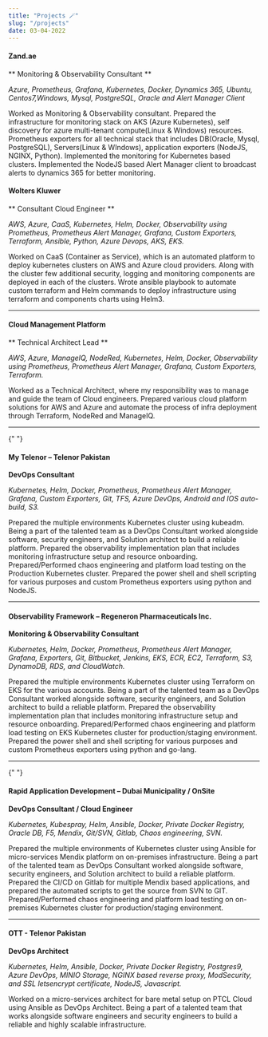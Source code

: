 ```yaml
---
title: "Projects 🪄"
slug: "/projects"
date: 03-04-2022
---
```


#### Zand.ae

** Monitoring & Observability Consultant **

_Azure, Prometheus, Grafana, Kubernetes, Docker, Dynamics 365, Ubuntu, Centos7,Windows, Mysql, PostgreSQL, Oracle and Alert Manager Client_

Worked as Monitoring & Observability consultant. Prepared the infrastructure for monitoring stack on AKS (Azure Kubernetes), self discovery for azure multi-tenant compute(Linux & Windows) resources. Prometheus exporters for all technical stack that includes DB(Oracle, Mysql, PostgreSQL), Servers(Linux & WIndows), application exporters (NodeJS, NGINX, Python). Implemented the monitoring for Kubernetes based clusters. Implemented the NodeJS based Alert Manager client to broadcast alerts to dynamics 365 for better monitoring.

#### Wolters Kluwer

** Consultant Cloud Engineer **

_AWS, Azure, CaaS, Kubernetes, Helm, Docker, Observability using Prometheus, Prometheus Alert
Manager, Grafana, Custom Exporters, Terraform, Ansible, Python, Azure Devops, AKS, EKS._

Worked on CaaS (Container as Service), which is an automated platform to deploy kubernetes clusters on AWS and Azure cloud
providers. Along with the cluster few additional security, logging and monitoring components are deployed in each of the
clusters. Wrote ansible playbook to automate custom terraform and Helm commands to deploy infrastructure using terraform and components charts using Helm3.

<hr />

#### Cloud Management Platform

** Technical Architect Lead **

_AWS, Azure, ManageIQ, NodeRed, Kubernetes, Helm, Docker, Observability using Prometheus, Prometheus Alert Manager, Grafana, Custom Exporters, Terraform._

Worked as a Technical Architect, where my responsibility was to manage and guide the team of Cloud engineers. Prepared various cloud platform solutions for AWS and Azure and automate the process of infra deployment through Terraform, NodeRed and ManageIQ.

<hr />{" "}

#### My Telenor – Telenor Pakistan

**DevOps Consultant**

_Kubernetes, Helm, Docker, Prometheus, Prometheus Alert Manager, Grafana, Custom Exporters, Git, TFS, Azure DevOps, Android and IOS auto-build, S3._

Prepared the multiple environments Kubernetes cluster using kubeadm. Being a part of the talented team as a DevOps Consultant worked alongside software, security engineers, and Solution architect to build a reliable platform. Prepared the observability implementation plan that includes monitoring infrastructure setup and resource onboarding. Prepared/Performed chaos engineering and platform load testing on the Production Kubernetes cluster. Prepared the power shell and shell scripting for various purposes and custom Prometheus exporters using python and NodeJS.

<hr />

#### Observability Framework – Regeneron Pharmaceuticals Inc.

**Monitoring & Observability Consultant**

_Kubernetes, Helm, Docker, Prometheus, Prometheus Alert Manager, Grafana, Exporters, Git, Bitbucket, Jenkins, EKS, ECR, EC2, Terraform, S3, DynamoDB, RDS, and CloudWatch._

Prepared the multiple environments Kubernetes cluster using Terraform on EKS for the various accounts. Being a part of the talented team as a DevOps Consultant worked alongside software, security engineers, and Solution architect to build a reliable platform. Prepared the observability implementation plan that includes monitoring infrastructure setup and resource onboarding. Prepared/Performed chaos engineering and platform load testing on EKS Kubernetes cluster for production/staging environment. Prepared the power shell and shell scripting for various purposes and custom Prometheus exporters using python and go-lang.

<hr />{" "}

#### Rapid Application Development – Dubai Municipality / OnSite

**DevOps Consultant / Cloud Engineer**

_Kubernetes, Kubespray, Helm, Ansible, Docker, Private Docker Registry, Oracle DB, F5, Mendix, Git/SVN, Gitlab, Chaos engineering, SVN._

Prepared the multiple environments of Kubernetes cluster using Ansible for micro-services Mendix platform on on-premises infrastructure. Being a part of the talented team as DevOps Consultant worked alongside software, security engineers, and Solution architect to build a reliable platform. Prepared the CI/CD on Gitlab for multiple Mendix based applications, and prepared the automated scripts to get the source from SVN to GIT. Prepared/Performed chaos engineering and platform load testing on on-premises Kubernetes cluster for production/staging environment.

<hr />

#### OTT - Telenor Pakistan

**DevOps Architect**

_Kubernetes, Helm, Ansible, Docker, Private Docker Registry, Postgres9, Azure DevOps, MINIO Storage, NGINX based reverse proxy, ModSecurity, and SSL letsencrypt certificate, NodeJS, Javascript._

Worked on a micro-services architect for bare metal setup on PTCL Cloud using Ansible as DevOps Architect. Being a part of a talented team that works alongside software engineers and security engineers to build a reliable and highly scalable infrastructure.
